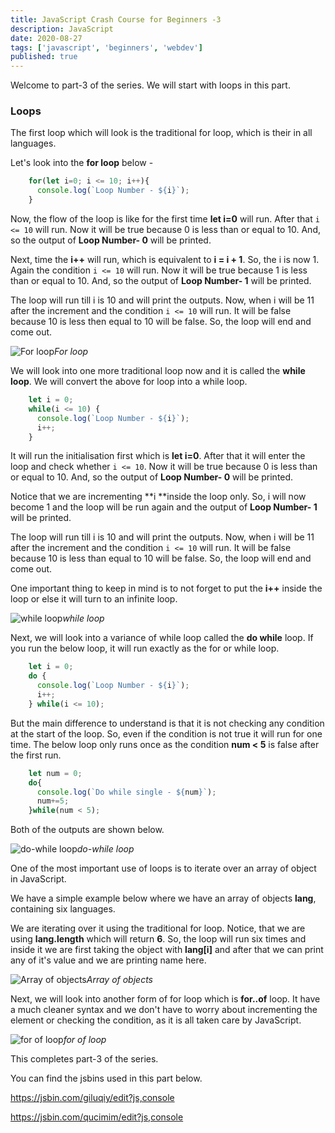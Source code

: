 ```yaml
---
title: JavaScript Crash Course for Beginners -3
description: JavaScript
date: 2020-08-27
tags: ['javascript', 'beginners', 'webdev']
published: true
---
```


Welcome to part-3 of the series. We will start with loops in this part.

### Loops

The first loop which will look is the traditional for loop, which is their in all languages.

Let's look into the **for loop** below -


```js
    for(let i=0; i <= 10; i++){
      console.log(`Loop Number - ${i}`);
    }
```


Now, the flow of the loop is like for the first time **let i=0** will run. After that ```i <= 10``` will run. Now it will be true because 0 is less than or equal to 10. And, so the output of **Loop Number- 0** will be printed.

Next, time the **i++** will run, which is equivalent to **i = i + 1**. So, the i is now 1. Again the condition ```i <= 10``` will run. Now it will be true because 1 is less than or equal to 10. And, so the output of **Loop Number- 1** will be printed.

The loop will run till i is 10 and will print the outputs. Now, when i will be 11 after the increment and the condition ```i <= 10``` will run. It will be false because 10 is less then equal to 10 will be false. So, the loop will end and come out.

![For loop](https://ik.imagekit.io/thewebdev/JS-Basics/3/1_lGku2di3D.png)*For loop*

We will look into one more traditional loop now and it is called the **while loop**. We will convert the above for loop into a while loop.


```js
    let i = 0;
    while(i <= 10) {
      console.log(`Loop Number - ${i}`);
      i++;
    }
```


It will run the initialisation first which is **let i=0**. After that it will enter the loop and check whether ```i <= 10```. Now it will be true because 0 is less than or equal to 10. And, so the output of **Loop Number- 0** will be printed.

Notice that we are incrementing **i **inside the loop only. So, i will now become 1 and the loop will be run again and the output of **Loop Number- 1** will be printed.

The loop will run till i is 10 and will print the outputs. Now, when i will be 11 after the increment and the condition ```i <= 10``` will run. It will be false because 10 is less than equal to 10 will be false. So, the loop will end and come out.

One important thing to keep in mind is to not forget to put the **i++** inside the loop or else it will turn to an infinite loop.

![while loop](https://ik.imagekit.io/thewebdev/JS-Basics/3/2_6ELpOuXRzI.png)*while loop*

Next, we will look into a variance of while loop called the **do while** loop. If you run the below loop, it will run exactly as the for or while loop.


```js
    let i = 0;
    do {
      console.log(`Loop Number - ${i}`);
      i++;
    } while(i <= 10);
```


But the main difference to understand is that it is not checking any condition at the start of the loop. So, even if the condition is not true it will run for one time. The below loop only runs once as the condition **num < 5** is false after the first run.


```js
    let num = 0;
    do{
      console.log(`Do while single - ${num}`);
      num+=5;
    }while(num < 5);
```


Both of the outputs are shown below.

![do-while loop](https://ik.imagekit.io/thewebdev/JS-Basics/3/3_i4fdS0or1a.png)*do-while loop*

One of the most important use of loops is to iterate over an array of object in JavaScript.

We have a simple example below where we have an array of objects **lang**, containing six languages.

We are iterating over it using the traditional for loop. Notice, that we are using **lang.length** which will return **6**. So, the loop will run six times and inside it we are first taking the object with **lang[i]** and after that we can print any of it's value and we are printing name here.

![Array of objects](https://ik.imagekit.io/thewebdev/JS-Basics/3/4_f6I4YgFrvl.png)*Array of objects*

Next, we will look into another form of for loop which is **for..of** loop. It have a much cleaner syntax and we don't have to worry about incrementing the element or checking the condition, as it is all taken care by JavaScript.

![for of loop](https://ik.imagekit.io/thewebdev/JS-Basics/3/5_fB3KT3U_Wa.png)*for of loop*

This completes part-3 of the series. 

You can find the jsbins used in this part below.

https://jsbin.com/giluqiy/edit?js,console

https://jsbin.com/qucimim/edit?js,console
